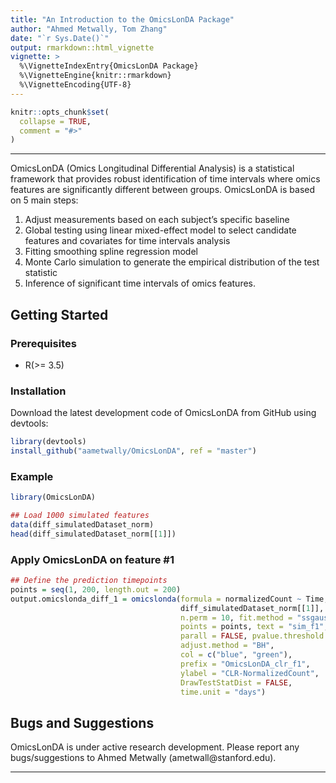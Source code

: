 ```yaml
---
title: "An Introduction to the OmicsLonDA Package"
author: "Ahmed Metwally, Tom Zhang"
date: "`r Sys.Date()`"
output: rmarkdown::html_vignette
vignette: >
  %\VignetteIndexEntry{OmicsLonDA Package}
  %\VignetteEngine{knitr::rmarkdown}
  %\VignetteEncoding{UTF-8}
---
```


```r
knitr::opts_chunk$set(
  collapse = TRUE,
  comment = "#>"
)
```

***
OmicsLonDA (Omics Longitudinal Differential Analysis) is a statistical framework
that provides robust identification of time intervals where omics features are
significantly different between groups. OmicsLonDA is based on 5 main steps:

1. Adjust measurements based on each subject's specific baseline
1. Global testing using linear mixed-effect model to select candidate features
and covariates for time intervals analysis
1. Fitting smoothing spline regression model
1. Monte Carlo simulation to generate the empirical distribution of the test
statistic
1. Inference of significant time intervals of omics features.

## Getting Started
### Prerequisites
* R(>= 3.5)

### Installation
Download the latest development code of OmicsLonDA from GitHub using devtools:
```r
library(devtools)
install_github("aametwally/OmicsLonDA", ref = "master")
```

### Example
```r
library(OmicsLonDA)

## Load 1000 simulated features
data(diff_simulatedDataset_norm)
head(diff_simulatedDataset_norm[[1]])
```

### Apply OmicsLonDA on feature #1
```r
## Define the prediction timepoints 
points = seq(1, 200, length.out = 200)
output.omicslonda_diff_1 = omicslonda(formula = normalizedCount ~ Time, df =
                                      diff_simulatedDataset_norm[[1]],
                                      n.perm = 10, fit.method = "ssgaussian",
                                      points = points, text = "sim_f1",
                                      parall = FALSE, pvalue.threshold = 0.05,
                                      adjust.method = "BH",
                                      col = c("blue", "green"),
                                      prefix = "OmicsLonDA_clr_f1",
                                      ylabel = "CLR-NormalizedCount",
                                      DrawTestStatDist = FALSE,
                                      time.unit = "days")
```

## Bugs and Suggestions
OmicsLonDA is under active research development. Please report any
bugs/suggestions to Ahmed Metwally (ametwall@stanford.edu).

***
